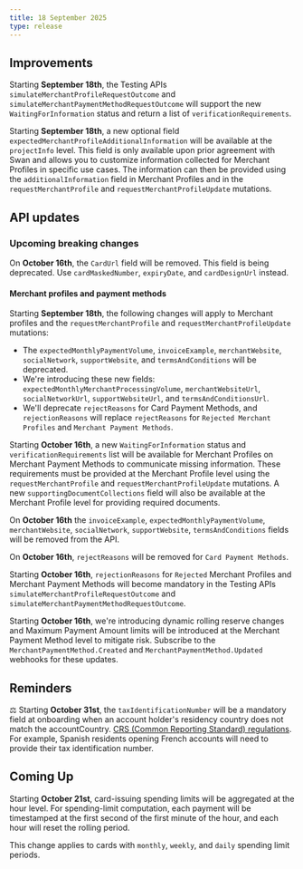 ```yaml
---
title: 18 September 2025
type: release
---
```


## Improvements

Starting ****September 18th****, the Testing APIs `simulateMerchantProfileRequestOutcome` and `simulateMerchantPaymentMethodRequestOutcome` will support the new `WaitingForInformation` status and return a list of `verificationRequirements`.

Starting **September 18th**, a new optional field `expectedMerchantProfileAdditionalInformation` will be available at the `projectInfo` level. This field is only available upon prior agreement with Swan and allows you to customize information collected for Merchant Profiles in specific use cases. The information can then be provided using the `additionalInformation` field in Merchant Profiles and in the `requestMerchantProfile` and `requestMerchantProfileUpdate` mutations.

## API updates

### Upcoming breaking changes

On **October 16th**, the `CardUrl` field will be removed. This field is being deprecated. Use `cardMaskedNumber`, `expiryDate`, and `cardDesignUrl` instead.

#### Merchant profiles and payment methods

Starting **September 18th**, the following changes will apply to Merchant profiles and the `requestMerchantProfile` and `requestMerchantProfileUpdate` mutations:

- The `expectedMonthlyPaymentVolume`, `invoiceExample`, `merchantWebsite`, `socialNetwork`, `supportWebsite`, and `termsAndConditions` will be deprecated.
- We're introducing these new fields: `expectedMonthlyMerchantProcessingVolume`, `merchantWebsiteUrl`, `socialNetworkUrl`, `supportWebsiteUrl`, and `termsAndConditionsUrl`.
- We'll deprecate `rejectReasons` for Card Payment Methods, and `rejectionReasons` will replace `rejectReasons` for `Rejected Merchant Profiles` and `Merchant Payment Methods`.

Starting **October 16th**, a new `WaitingForInformation` status and `verificationRequirements` list will be available for Merchant Profiles on Merchant Payment Methods to communicate missing information. These requirements must be provided at the Merchant Profile level using the `requestMerchantProfile` and `requestMerchantProfileUpdate` mutations. A new `supportingDocumentCollections` field will also be available at the Merchant Profile level for providing required documents.

On **October 16th** the `invoiceExample`, `expectedMonthlyPaymentVolume`, `merchantWebsite`, `socialNetwork`, `supportWebsite`, `termsAndConditions` fields will be removed from the API.

On **October 16th**, `rejectReasons` will be removed for `Card Payment Methods`.

Starting **October 16th**, `rejectionReasons` for `Rejected` Merchant Profiles and Merchant Payment Methods will become mandatory in the Testing APIs `simulateMerchantProfileRequestOutcome` and `simulateMerchantPaymentMethodRequestOutcome`.

Starting **October 16th**, we're introducing dynamic rolling reserve changes and Maximum Payment Amount limits will be introduced at the Merchant Payment Method level to mitigate risk. Subscribe to the `MerchantPaymentMethod.Created` and `MerchantPaymentMethod.Updated` webhooks for these updates.

## Reminders

⚖️ Starting **October 31st**, the `taxIdentificationNumber` will be a mandatory field at onboarding when an account holder's residency country does not match the accountCountry. [CRS (Common Reporting Standard) regulations](https://www.oecd.org/content/dam/oecd/en/topics/policy-issue-focus/aeoi/jersey-guidance-notes-crs.pdf). For example, Spanish residents opening French accounts will need to provide their tax identification number.

## Coming Up

Starting **October 21st**, card-issuing spending limits will be aggregated at the hour level. For spending-limit computation, each payment will be timestamped at the first second of the first minute of the hour, and each hour will reset the rolling period.

This change applies to cards with `monthly`, `weekly`, and `daily` spending limit periods.
